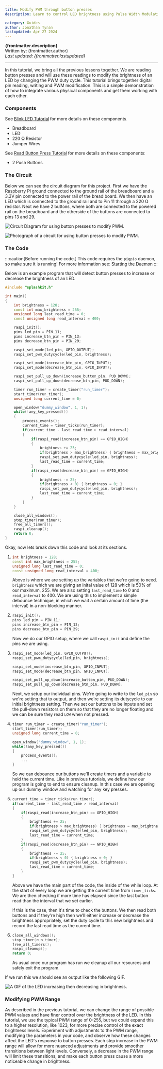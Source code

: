 ---
title: Modify PWM through button presses
description: Learn to control LED brightness using Pulse Width Modulation (PWM) by button presses on a Raspberry Pi

category: Guides
author: Jonathan Tynan
lastupdated: Apr 27 2024
---


**{frontmatter.description}**  
Written by: {frontmatter.author}  
_Last updated: {frontmatter.lastupdated}_

---

In this tutorial, we bring all the previous lessons together. We are reading button presses and will use these readings to modify the brightness of an LED by changing the PWM duty cycle. This tutorial brings together digital pin reading, writing and PWM modification. This is a simple demonstration of how to integrate various physical components and get them working with each other.

### Components

See [Blink LED Tutorial](/guides/raspberry/0-blink-led/#components) for more details on these components.

- Breadboard
- LED
- 220 Ω Resistor
- Jumper Wires

See [Read Button Press Tutorial](/guides/raspberry/1-read-button-press/#components) for more details on these components:

- 2 Push Buttons

### The Circuit

Below we can see the circuit diagram for this project. First we have the Raspberry Pi ground connected to the ground rail of the breadboard and a 3.3V pin connected to the power rail of the bread board. We then have an LED which is connected to the ground rail and to Pin 11 through a 220 Ω  resistor. Next we have 2 buttons, where both are connected to the powered rail on the breadboard and the otherside of the buttons are connected to pins 13 and 29.

![Circuit Diagram for using button presses to modify PWM.](./images/circuits/pwm_buttons.png)

![Photograph of a circuit for using button presses to modify PWM.](./images/circuits/pwm_buttons_circuit.png)

### The Code

:::caution[Before running the code.]
This code requires the `pigpio` daemon, so make sure it is running! For more information see: [Starting the Daemon](/guides/raspberry/0-blink-led/#starting-the-daemon)
:::

Below is an example program that will detect button presses to increase or decrease the brightness of an LED.
<Tabs syncKey="code-language">
  <TabItem label="C++">
  
  ``` cpp
  #include "splashkit.h"

  int main()
  {
      int brightness = 128;
      const int max_brightness = 255;
      unsigned long last_read_time = 0;
      const unsigned long read_interval = 400;

      raspi_init();
      pins led_pin = PIN_11;
      pins increase_btn_pin = PIN_13;
      pins decrease_btn_pin = PIN_29;

      raspi_set_mode(led_pin, GPIO_OUTPUT);
      raspi_set_pwm_dutycycle(led_pin, brightness);

      raspi_set_mode(increase_btn_pin, GPIO_INPUT);
      raspi_set_mode(decrease_btn_pin, GPIO_INPUT);

      raspi_set_pull_up_down(increase_button_pin, PUD_DOWN);
      raspi_set_pull_up_down(decrease_btn_pin, PUD_DOWN);

      timer run_timer = create_timer("run_timer");
      start_timer(run_timer);
      unsigned long current_time = 0;

      open_window("dummy_window", 1, 1);
      while(!any_key_pressed())
      {
          process_events();
          current_time = timer_ticks(run_timer);
          if(current_time - last_read_time > read_interval)
          {
              if(raspi_read(increase_btn_pin) == GPIO_HIGH)
              {
                  brightness += 25;
                  if(brightness > max_brightness) { brightness = max_brightness; }
                  raspi_set_pwm_dutycycle(led_pin, brightness);
                  last_read_time = current_time;
              }
              if(raspi_read(decrease_btn_pin) == GPIO_HIGH)
              {
                  brightness -= 25;
                  if(brightness < 0) { brightness = 0; }
                  raspi_set_pwm_dutycycle(led_pin, brightness);
                  last_read_time = current_time;
              }
          }
      }

      close_all_windows();
      stop_timer(run_timer);
      free_all_timers();
      raspi_cleanup();
      return 0;
  }
  ```

  </TabItem>
</Tabs>

Okay, now lets break down this code and look at its sections.

1.
    <Tabs syncKey="code-language">
      <TabItem label="C++">

      ``` cpp
      int brightness = 128;
      const int max_brightness = 255;
      unsigned long last_read_time = 0;
      const unsigned long read_interval = 400;
      ```

      </TabItem>
    </Tabs>

    Above is where we are setting up the variables that we're going to need. `brightness` which we are giving an inital value of 128 which is 50% of our maximum, 255. We are also setting `last_read_time` to 0 and `read_interval` to 400. We are using this to implement a simple debounce technique, in which we wait a certain amount of time (the interval) in a non-blocking manner.
2.
    <Tabs syncKey="code-language">
      <TabItem label="C++">

      ``` cpp
      raspi_init();
      pins led_pin = PIN_11;
      pins increase_btn_pin = PIN_13;
      pins decrease_btn_pin = PIN_29;
      ```

      </TabItem>
    </Tabs>

    Now we do our GPIO setup, where we call `raspi_init` and define the pins we are using.
3.
    <Tabs syncKey="code-language">
      <TabItem label="C++">

      ``` cpp
      raspi_set_mode(led_pin, GPIO_OUTPUT);
      raspi_set_pwm_dutycycle(led_pin, brightness);

      raspi_set_mode(increase_btn_pin, GPIO_INPUT);
      raspi_set_mode(decrease_btn_pin, GPIO_INPUT);

      raspi_set_pull_up_down(increase_button_pin, PUD_DOWN);
      raspi_set_pull_up_down(decrease_btn_pin, PUD_DOWN);
      ```

      </TabItem>
    </Tabs>

    Next, we setup our individual pins. We're going to write to the `led_pin` so we're setting that to output, and then we're setting its dutycycle to our initial brightness setting. Then we set our buttons to be inputs and set the pull-down resistors on them so that they are no longer floating and we can be sure they read `LOW` when not pressed.

4.
    <Tabs syncKey="code-language">
      <TabItem label="C++">

      ``` cpp
      timer run_timer = create_timer("run_timer");
      start_timer(run_timer);
      unsigned long current_time = 0;

      open_window("dummy_window", 1, 1);
      while(!any_key_pressed())
      {
          process_events();
          ...
      }
      ```

      </TabItem>
    </Tabs>

    So we can debounce our buttons we'll create timers and a variable to hold the current time. Like in previous tutorials, we define how our program is going to end to ensure cleanup. In this case we are opening up our dummy window and watching for any key presses.

5.
    <Tabs syncKey="code-language">
      <TabItem label="C++">

      ``` cpp
      current_time = timer_ticks(run_timer);
      if(current_time - last_read_time > read_interval)
      {
          if(raspi_read(increase_btn_pin) == GPIO_HIGH)
          {
              brightness += 25;
              if(brightness > max_brightness) { brightness = max_brightness; }
              raspi_set_pwm_dutycycle(led_pin, brightness);
              last_read_time = current_time;
          }
          if(raspi_read(decrease_btn_pin) == GPIO_HIGH)
          {
              brightness -= 25;
              if(brightness < 0) { brightness = 0; }
              raspi_set_pwm_dutycycle(led_pin, brightness);
              last_read_time = current_time;
          }
      }
      ```

      </TabItem>
    </Tabs>

    Above we have the main part of the code, the inside of the while loop. At the start of every loop we are getting the current time from `timer_ticks`. We are then checking if more time has elapsed since the last button read than the interval that we set earlier.

    If this is the case, then it's time to check the buttons. We then read both buttons and if they're high then we'll either increase or decrease the brightness appropriately, set the duty cycle to this new brightness and record the last read time as the current time.
6.
    <Tabs syncKey="code-language">
      <TabItem label="C++">

      ``` cpp
      close_all_windows();
      stop_timer(run_timer);
      free_all_timers();
      raspi_cleanup();
      return 0;
      ```

      </TabItem>
    </Tabs>

    As usual once our program has run we cleanup all our resources and safely exit the program.

If we run this we should see an output like the following GIF.

![A GIF of the LED increasing then decreasing in brightness.](/gifs/guides/gpio-tutorial-gifs/pwm_button.gif)

### Modifying PWM Range

As described in the previous tutorial, we can change the range of possible PWM values and have finer control over the brightness of the LED. In this tutorial, we use the typical PWM range of 0-255, but we could expand this to a higher resolution, like 1023, for more precise control of the exact brightness levels. Experiment with adjustments to the PWM range, modifying the parameters in your code, and observe how these changes affect the LED's response to button presses. Each step increase in the PWM range will allow for more nuanced adjustments and provide smoother transitions between light levels. Conversely, a decrease in the PWM range will limit these transitions, and make each button press cause a more noticeable change in brightness.
